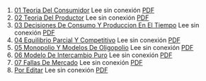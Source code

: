 1. [01 Teoria Del Consumidor](https://achalmaedison.netlify.app/microeconomia/microeconomia/2021-06-28-01-teoria-del-consumidor) Lee sin conexión [PDF](https://achalmaedison.netlify.app/microeconomia/microeconomia/2021-06-28-01-teoria-del-consumidor/index.pdf)
2. [02 Teoria Del Productor](https://achalmaedison.netlify.app/microeconomia/microeconomia/2021-07-05-02-teoria-del-productor) Lee sin conexión [PDF](https://achalmaedison.netlify.app/microeconomia/microeconomia/2021-07-05-02-teoria-del-productor/index.pdf)
3. [03 Decisiones De Consumo Y Produccion En El Tiempo](https://achalmaedison.netlify.app/microeconomia/microeconomia/2021-07-12-03-decisiones-de-consumo-y-produccion-en-el-tiempo) Lee sin conexión [PDF](https://achalmaedison.netlify.app/microeconomia/microeconomia/2021-07-12-03-decisiones-de-consumo-y-produccion-en-el-tiempo/index.pdf)
4. [04 Equilibrio Parcial Y Competitivo](https://achalmaedison.netlify.app/microeconomia/microeconomia/2021-07-19-04-equilibrio-parcial-y-competitivo) Lee sin conexión [PDF](https://achalmaedison.netlify.app/microeconomia/microeconomia/2021-07-19-04-equilibrio-parcial-y-competitivo/index.pdf)
5. [05 Monopolio Y Modelos De Oligopolio](https://achalmaedison.netlify.app/microeconomia/microeconomia/2021-07-26-05-monopolio-y-modelos-de-oligopolio) Lee sin conexión [PDF](https://achalmaedison.netlify.app/microeconomia/microeconomia/2021-07-26-05-monopolio-y-modelos-de-oligopolio/index.pdf)
6. [06 Modelo De Intercambio Puro](https://achalmaedison.netlify.app/microeconomia/microeconomia/2021-08-02-06-modelo-de-intercambio-puro) Lee sin conexión [PDF](https://achalmaedison.netlify.app/microeconomia/microeconomia/2021-08-02-06-modelo-de-intercambio-puro/index.pdf)
7. [07 Fallas De Mercado](https://achalmaedison.netlify.app/microeconomia/microeconomia/2021-08-09-07-fallas-de-mercado) Lee sin conexión [PDF](https://achalmaedison.netlify.app/microeconomia/microeconomia/2021-08-09-07-fallas-de-mercado/index.pdf)
8. [Por Editar](https://achalmaedison.netlify.app/microeconomia/microeconomia/2024-03-31-por-editar) Lee sin conexión [PDF](https://achalmaedison.netlify.app/microeconomia/microeconomia/2024-03-31-por-editar/index.pdf)
